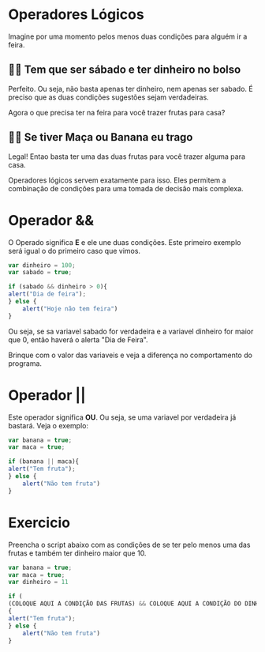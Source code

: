 Operadores Lógicos
====================

Imagine por uma momento pelos menos duas condições para alguém ir a feira.

👵🏻 Tem que ser sábado e ter dinheiro no bolso
-----------------------------------------------

Perfeito. Ou seja, não basta apenas ter dinheiro, nem apenas ser sabado. É preciso que as duas condições sugestões sejam verdadeiras. 


Agora o que precisa ter na feira para você trazer frutas para casa?


👵🏻 Se tiver Maça ou Banana eu trago
---------------------------------------

Legal! Entao basta ter uma das duas frutas para você trazer alguma para casa.

Operadores lógicos servem exatamente para isso. Eles permitem a combinação de condições para uma tomada de decisão mais complexa. 

Operador &&
==============

O Operado significa **E** e ele une duas condições. Este primeiro exemplo será igual o do primeiro caso que vimos. 

```javascript
var dinheiro = 100;
var sabado = true;

if (sabado && dinheiro > 0){
alert("Dia de feira");
} else {
	alert("Hoje não tem feira")
}
```
Ou seja, se sa variavel sabado for verdadeira e a variavel dinheiro for maior que 0, então haverá o alerta "Dia de Feira".

Brinque com o valor das variaveis e veja a diferença no comportamento do programa.

Operador ||
==============

Este operador significa **OU**. Ou seja, se uma variavel por verdadeira já bastará. Veja o exemplo:

```javascript
var banana = true;
var maca = true;

if (banana || maca){
alert("Tem fruta");
} else {
	alert("Não tem fruta")
}
```

Exercicio
===========

Preencha o script abaixo com as condições de se ter pelo menos uma das frutas e também ter dinheiro maior que 10.


```javascript
var banana = true;
var maca = true;
var dinheiro = 11

if (
(COLOQUE AQUI A CONDIÇÃO DAS FRUTAS) && COLOQUE AQUI A CONDIÇÃO DO DINHEIRO )
{
alert("Tem fruta");
} else {
	alert("Não tem fruta")
}
```
